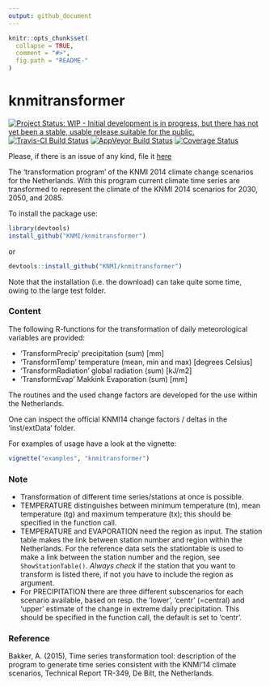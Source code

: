 ```yaml
---
output: github_document
---
```


<!-- README.md is generated from README.Rmd. Please edit that file -->

```r
knitr::opts_chunk$set(
  collapse = TRUE,
  comment = "#>",
  fig.path = "README-"
)
```

# knmitransformer

[![Project Status: WIP - Initial development is in progress, but there has not yet been a stable, usable release suitable for the public.](http://www.repostatus.org/badges/latest/wip.svg)](http://www.repostatus.org/#wip)
[![Travis-CI Build Status](https://travis-ci.org/KNMI/knmitransformer.svg?branch=master)](https://travis-ci.org/KNMI/knmitransformer)
[![AppVeyor Build Status](https://ci.appveyor.com/api/projects/status/github/KNMI/knmitransformer?branch=master&svg=true)](https://ci.appveyor.com/project/KNMI/knmitransformer)
[![Coverage Status](https://img.shields.io/codecov/c/github/KNMI/knmitransformer/master.svg)](https://codecov.io/github/KNMI/knmitransformer?branch=master)

Please, if there is an issue of any kind, file it 
[here](https://github.com/MartinRoth/knmitransformer/issues) 

The 'transformation program' of the KNMI 2014 climate change scenarios for the
Netherlands. With this program current climate time series are transformed to
represent the climate of the KNMI 2014 scenarios for 2030, 2050, and 2085.

To install the package use:
```r
library(devtools)
install_github("KNMI/knmitransformer")
```
or
```r
devtools::install_github("KNMI/knmitransformer")
```
Note that the installation (i.e. the download) can take quite some time, owing
to the large test folder.

### Content

The following R-functions for the transformation of daily meteorological 
variables are provided:

- 'TransformPrecip'      precipitation       (sum)                [mm] 
- 'TransformTemp'        temperature         (mean, min and max)  [degrees Celsius] 
- 'TransformRadiation'   global radiation    (sum)                [kJ/m2]
- 'TransformEvap'        Makkink Evaporation (sum)                [mm]

The routines and the used change factors are developed for the use within the
Netherlands.

One can inspect the official KNMI14 change factors / deltas in the 
'inst/extData' folder.

For examples of usage have a look at the vignette:
```r
vignette("examples", "knmitransformer")
```


### Note

* Transformation of different time series/stations at once is possible.
* TEMPERATURE distinguishes between minimum temperature (tn), mean temperature
  (tg) and maximum temperature (tx); this should be specified in the function
  call.
* TEMPERATURE and EVAPORATION need the region as input. 
  The station table makes the link between station number and region within the
  Netherlands.
  For the reference data sets the stationtable is used to make a link between 
  the station number and the region, see  
  `ShowStationTable()`.
  *Always check* if the station that you want to transform is listed there, if not
  you have to include the region as argument.
* For PRECIPITATION there are three different subscenarios for each scenario 
  available, based on resp. the 'lower', 'centr' (=central) and 'upper' estimate 
  of the change in extreme daily precipitation. This should be specified in the
  function call, the default is set to 'centr'.
  
### Reference
Bakker, A. (2015), Time series transformation tool: description of the program
to generate time series consistent with the KNMI’14 climate scenarios, Technical
Report TR-349, De Bilt, the Netherlands.
